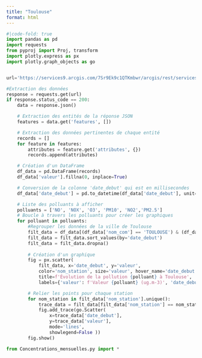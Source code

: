 ```yaml
---
title: "Toulouse"
format: html
---
```


```python
#|code-fold: true
import pandas as pd
import requests
from pyproj import Proj, transform
import plotly.express as px
import plotly.graph_objects as go


url='https://services9.arcgis.com/7Sr9Ek9c1QTKmbwr/arcgis/rest/services/mesures_occitanie_annuelle_poll_princ/FeatureServer/0/query?where=1%3D1&outFields=nom_dept,nom_com,insee_com,nom_station,nom_poll,valeur,unite,date_debut,x_l93,y_l93&outSR=4326&f=json'

#Extraction des données
response = requests.get(url)
if response.status_code == 200:
    data = response.json()

    # Extraction des entités de la réponse JSON
    features = data.get('features', [])

    # Extraction des données pertinentes de chaque entité
    records = []
    for feature in features:
        attributes = feature.get('attributes', {})
        records.append(attributes)

    # Création d'un DataFrame
    df_data = pd.DataFrame(records)
    df_data['valeur'].fillna(0, inplace=True)

    # Conversion de la colonne 'date_debut' qui est en millisecondes
    df_data['date_debut'] = pd.to_datetime(df_data['date_debut'], unit='ms')

    # Liste des polluants à afficher
    polluants = ['NO', 'NOX', 'O3', 'PM10', 'NO2','PM2.5']
    # Boucle à travers les polluants pour créer les graphiques
    for polluant in polluants:
        #Regrouper les données de la ville de Toulouse
        filt_data = df_data[(df_data['nom_com'] == 'TOULOUSE') & (df_data['nom_poll'] == polluant)]
        filt_data = filt_data.sort_values(by='date_debut')
        filt_data = filt_data.dropna()
        
        # Création d'un graphique
        fig = px.scatter(
            filt_data, x='date_debut', y='valeur',
            color='nom_station', size='valeur', hover_name='date_debut',
            title=f'Évolution de la pollution {polluant} à Toulouse',
            labels={'valeur': f'Valeur {polluant} (ug.m-3)', 'date_debut': 'Année'})

        # Relier les points pour chaque station
        for nom_station in filt_data['nom_station'].unique():
            trace_data = filt_data[filt_data['nom_station'] == nom_station]
            fig.add_trace(go.Scatter(
                x=trace_data['date_debut'],
                y=trace_data['valeur'],
                mode='lines',  
                showlegend=False ))
        fig.show()
```
```python

from Concentrations_mensuelles.py import *

```


